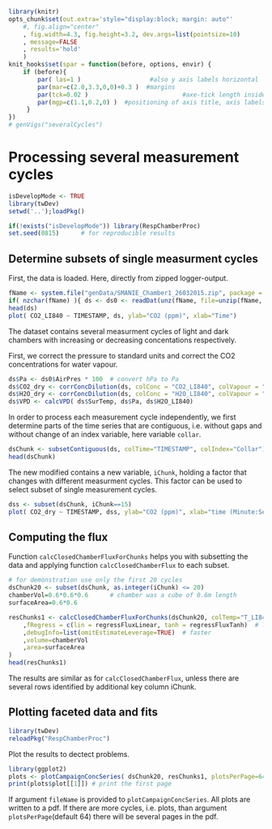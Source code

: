<!--
%\VignetteEngine{knitr}
%\VignetteIndexEntry{Processing several measurement cycles}
-->

```{r setup, include=FALSE}
library(knitr)
opts_chunk$set(out.extra='style="display:block; margin: auto"'
    #, fig.align="center"
    , fig.width=4.3, fig.height=3.2, dev.args=list(pointsize=10)
    , message=FALSE
    , results='hold'
    )
knit_hooks$set(spar = function(before, options, envir) {
    if (before){
        par( las=1 )                   #also y axis labels horizontal
        par(mar=c(2.0,3.3,0,0)+0.3 )  #margins
        par(tck=0.02 )                          #axe-tick length inside plots             
        par(mgp=c(1.1,0.2,0) )  #positioning of axis title, axis labels, axis
     }
})
# genVigs("severalCycles")
```

Processing several measurement cycles
==============================================

```{r eval=FALSE, echo=FALSE, results='hide'}
isDevelopMode <- TRUE
library(twDev)
setwd('..');loadPkg()
```
```{r results='hide', warning=FALSE}
if(!exists("isDevelopMode")) library(RespChamberProc)
set.seed(0815)      # for reproducible results
```

Determine subsets of single measurment cycles
---------------------------------------------------

First, the data is loaded. Here, directly from zipped logger-output.
```{r, spar=TRUE, fig.width=12}
fName <- system.file("genData/SMANIE_Chamber1_26032015.zip", package = "RespChamberProc")
if( nzchar(fName) ){ ds <- ds0 <- readDat(unz(fName, file=unzip(fName, list=TRUE)[1,"Name"] ),tz="UTC") }
head(ds)
plot( CO2_LI840 ~ TIMESTAMP, ds, ylab="CO2 (ppm)", xlab="Time")
```

The dataset contains several measurment cycles of light and dark chambers with increasing or decreasing concentations respectively.

First, we correct the pressure to standard units and correct the CO2
concentrations for water vapour.
```{r}
ds$Pa <- ds0$AirPres * 100  # convert hPa to Pa
ds$CO2_dry <- corrConcDilution(ds, colConc = "CO2_LI840", colVapour = "H2O_LI840")
ds$H2O_dry <- corrConcDilution(ds, colConc = "H2O_LI840", colVapour = "H2O_LI840")
ds$VPD <- calcVPD( ds$SurTemp, ds$Pa, ds$H2O_LI840)
```

In order to process each measurement cycle independently, we first determine parts of the time series that are contiguous, i.e. without gaps and without change of an index variable, here variable `collar`.


```{r}
dsChunk <- subsetContiguous(ds, colTime="TIMESTAMP", colIndex="Collar") 
head(dsChunk)
```

The new modified contains a new variable, `iChunk`, holding a factor that
changes with different measurment cycles.
This factor can be used to select subset of single measurement cycles. 
```{r , spar=TRUE}
dss <- subset(dsChunk, iChunk==15)
plot( CO2_dry ~ TIMESTAMP, dss, ylab="CO2 (ppm)", xlab="time (Minute:Second)")
```

Computing the flux
------------------

Function `calcClosedChamberFluxForChunks` helps you with subsetting the data and applying function `calcClosedChamberFlux` to each subset.

```{r}
# for demonstration use only the first 20 cycles
dsChunk20 <- subset(dsChunk, as.integer(iChunk) <= 20) 
chamberVol=0.6*0.6*0.6		# chamber was a cube of 0.6m length
surfaceArea=0.6*0.6

resChunks1 <- calcClosedChamberFluxForChunks(dsChunk20, colTemp="T_LI840"
    ,fRegress = c(lin = regressFluxLinear, tanh = regressFluxTanh)	# linear and saturating shape
    ,debugInfo=list(omitEstimateLeverage=TRUE)	# faster
    ,volume=chamberVol
    ,area=surfaceArea
)
head(resChunks1)
```

The results are similar as for `calcClosedChamberFlux`, unless there are several rows identified by additional key column iChunk.

## Plotting faceted data and fits
```{r eval=FALSE, echo=FALSE}
library(twDev)
reloadPkg("RespChamberProc")
```
Plot the results to dectect problems. 
```{r, spar=TRUE, fig.width=11, fig.height=6, warning=FALSE, message=FALSE}
library(ggplot2)
plots <- plotCampaignConcSeries( dsChunk20, resChunks1, plotsPerPage=64L)  
print(plots$plot[[1]]) # print the first page
```

If argument `fileName` is provided to `plotCampaignConcSeries`. All plots are
written to a pdf. If there are more cycles, i.e. plots, than argument `plotsPerPage`(default 64) there will be several pages in the pdf.




